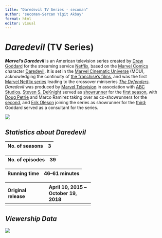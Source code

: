 ---
title: "Daredevil TV Series - secoman"
author: "secoman-Sercan Yigit Akbay"
format: html
editor: visual
---

# *Daredevil* (TV Series)

***Marvel's Daredevil*** is an American television series created by [Drew Goddard](https://en.wikipedia.org/wiki/Drew_Goddard "Drew Goddard") for the streaming service [Netflix](https://en.wikipedia.org/wiki/Netflix "Netflix"), based on the [Marvel Comics](https://en.wikipedia.org/wiki/Marvel_Comics "Marvel Comics") character [Daredevil](https://en.wikipedia.org/wiki/Daredevil_(Marvel_Comics_character) "Daredevil (Marvel Comics character)"). It is set in the [Marvel Cinematic Universe](https://en.wikipedia.org/wiki/Marvel_Cinematic_Universe "Marvel Cinematic Universe") (MCU), acknowledging the continuity of [the franchise's films](https://en.wikipedia.org/wiki/List_of_Marvel_Cinematic_Universe_films "List of Marvel Cinematic Universe films"), and was the first [Marvel Netflix series](https://en.wikipedia.org/wiki/Marvel%27s_Netflix_television_series "Marvel's Netflix television series") leading to the crossover miniseries [*The Defenders*](https://en.wikipedia.org/wiki/The_Defenders_(miniseries) "The Defenders (miniseries)"). *Daredevil* was produced by [Marvel Television](https://en.wikipedia.org/wiki/Marvel_Television "Marvel Television") in association with [ABC Studios](https://en.wikipedia.org/wiki/ABC_Studios "ABC Studios"). [Steven S. DeKnight](https://en.wikipedia.org/wiki/Steven_S._DeKnight "Steven S. DeKnight") served as [showrunner](https://en.wikipedia.org/wiki/Showrunner "Showrunner") for the [first season](https://en.wikipedia.org/wiki/Daredevil_(season_1) "Daredevil (season 1)"), with [Doug Petrie](https://en.wikipedia.org/wiki/Doug_Petrie "Doug Petrie") and Marco Ramirez taking over as co-showrunners for the [second](https://en.wikipedia.org/wiki/Daredevil_(season_2) "Daredevil (season 2)"), and [Erik Oleson](https://en.wikipedia.org/wiki/Erik_Oleson "Erik Oleson") joining the series as showrunner for the [third](https://en.wikipedia.org/wiki/Daredevil_(season_3) "Daredevil (season 3)"); Goddard served as a consultant for the series.

![](https://upload.wikimedia.org/wikipedia/en/1/1b/Daredevil_season_1_poster.jpg)

## *Statistics about Daredevil*

| No. of seasons | 3   |
|:---------------|:----|

| No. of episodes | 39  |
|:----------------|:----|

| Running time | 46--61 minutes |
|:-------------|:---------------|

+------------------+--------------------+
| Original release | April 10, 2015 --\ |
|                  | October 19, 2018   |
+:=================+:===================+
|                  |                    |
+------------------+--------------------+

## *Viewership Data*

![](images/image-357912238.png)

